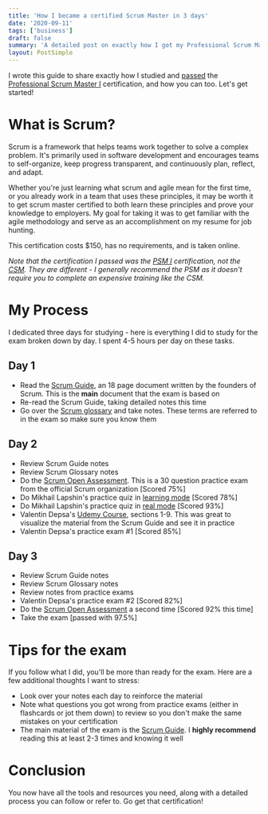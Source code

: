 ```yaml
---
title: 'How I became a certified Scrum Master in 3 days'
date: '2020-09-11'
tags: ['business']
draft: false
summary: 'A detailed post on exactly how I got my Professional Scrum Master certification in 3 days, and how you can too.'
layout: PostSimple
---
```


I wrote this guide to share exactly how I studied and [passed](https://www.scrum.org/user/718363) the [Professional Scrum Master I](https://www.scrum.org/professional-scrum-master-i-certification) certification, and how you can too. Let's get started!

# What is Scrum?

Scrum is a framework that helps teams work together to solve a complex problem. It's primarily used in software development and encourages teams to self-organize, keep progress transparent, and continuously plan, reflect, and adapt.

Whether you're just learning what scrum and agile mean for the first time, or you already work in a team that uses these principles, it may be worth it to get scrum master certified to both learn these principles and prove your knowledge to employers. My goal for taking it was to get familiar with the agile methodology and serve as an accomplishment on my resume for job hunting.

This certification costs \$150, has no requirements, and is taken online.

_Note that the certification I passed was the [PSM I](https://www.scrum.org/professional-scrum-master-i-certification) certification, not the [CSM](https://www.scrumalliance.org/get-certified/scrum-master-track/certified-scrummaster). They are different - I generally recommend the PSM as it doesn't require you to complete an expensive training like the CSM._

# My Process

I dedicated three days for studying - here is everything I did to study for the exam broken down by day. I spent 4-5 hours per day on these tasks.

## Day 1

- Read the [Scrum Guide](https://www.scrumguides.org/scrum-guide.html), an 18 page document written by the founders of Scrum. This is the **main** document that the exam is based on
- Re-read the Scrum Guide, taking detailed notes this time
- Go over the [Scrum glossary](https://www.scrum.org/resources/scrum-glossary) and take notes. These terms are referred to in the exam so make sure you know them

## Day 2

- Review Scrum Guide notes
- Review Scrum Glossary notes
- Do the [Scrum Open Assessment](https://www.scrum.org/open-assessments/scrum-open). This is a 30 question practice exam from the official Scrum organization [Scored 75%]
- Do Mikhail Lapshin's practice quiz in [learning mode](https://mlapshin.com/index.php/scrum-quizzes/sm-learning-mode/) [Scored 78%]
- Do Mikhail Lapshin's practice quiz in [real mode](https://mlapshin.com/index.php/scrum-quizzes/sm-real-mode/) [Scored 93%]
- Valentin Depsa's [Udemy Course](https://www.udemy.com/course/scrum-master-certification-preparation-mock-exam-questions-psm-i/), sections 1-9. This was great to visualize the material from the Scrum Guide and see it in practice
- Valentin Depsa's practice exam #1 [Scored 85%]

## Day 3

- Review Scrum Guide notes
- Review Scrum Glossary notes
- Review notes from practice exams
- Valentin Depsa's practice exam #2 [Scored 82%]
- Do the [Scrum Open Assessment](https://www.scrum.org/open-assessments/scrum-open) a second time [Scored 92% this time]
- Take the exam [passed with 97.5%]

# Tips for the exam

If you follow what I did, you'll be more than ready for the exam. Here are a few additional thoughts I want to stress:

- Look over your notes each day to reinforce the material
- Note what questions you got wrong from practice exams (either in flashcards or jot them down) to review so you don't make the same mistakes on your certification
- The main material of the exam is the [Scrum Guide](https://www.scrumguides.org/scrum-guide.html). I **highly recommend** reading this at least 2-3 times and knowing it well

# Conclusion

You now have all the tools and resources you need, along with a detailed process you can follow or refer to. Go get that certification!
